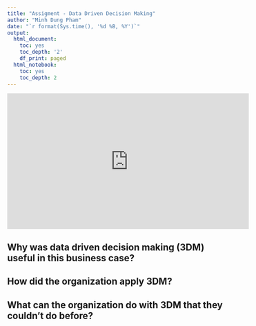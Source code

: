 ```yaml
---
title: "Assigment - Data Driven Decision Making"
author: "Minh Dung Pham"
date: "`r format(Sys.time(), '%d %B, %Y')`"
output:
  html_document:
    toc: yes
    toc_depth: '2'
    df_print: paged
  html_notebook:
    toc: yes
    toc_depth: 2
---
```


<iframe width="560" height="315" src="https://www.youtube.com/embed/hfod8oY29g0" frameborder="0" allow="accelerometer; autoplay; clipboard-write; encrypted-media; gyroscope; picture-in-picture" allowfullscreen data-external="1"></iframe>

## Why was data driven decision making (3DM) useful in this business case?



## How did the organization apply 3DM?



## What can the organization do with 3DM that they couldn’t do before?

 